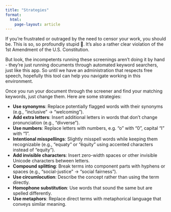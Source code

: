```yaml
---
title: "Strategies"
format: 
  html:
    page-layout: article
---
```


If you're frustrated or outraged by the need to censor your work, you should be. This is so, so profoundly stupid 🤦. It's also a rather clear violation of the 1st Amendment of the U.S. Constitution.

But look, the incompetents running these screenings aren't doing it by hand - they're just running documents through automated keyword searchers, just like this app. So until we have an administration that respects free speech, hopefully this tool can help you navigate working in this environment. 

Once you run your document through the screener and find your matching keywords, just change them. Here are some strategies:

- **Use synonyms**: Replace potentially flagged words with their synonyms (e.g., "inclusive" → "welcoming"). 
- **Add extra letters**: Insert additional letters in words that don't change pronunciation (e.g., "divverse").
- **Use numbers**: Replace letters with numbers, e.g. "o" with "0", capital "I" with "1".
- **Intentional misspellings**: Slightly misspell words while keeping them recognizable (e.g., "equaty" or "ĕquity" using accented characters instead of "equity"). 
- **Add invisible characters**: Insert zero-width spaces or other invisible Unicode characters between letters. 
- **Compound splitting**: Break terms into component parts with hyphens or spaces (e.g., "social-justice" → "social fairness").
- **Use circumlocution**: Describe the concept rather than using the term directly.
- **Homophone substitution**: Use words that sound the same but are spelled differently.
- **Use metaphors**: Replace direct terms with metaphorical language that conveys similar meaning.
